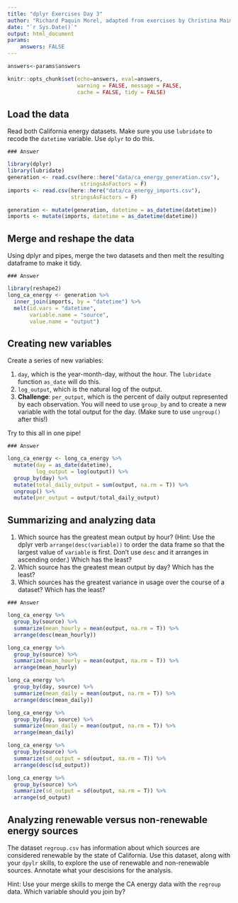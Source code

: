 ```yaml
---
title: "dplyr Exercises Day 3"
author: "Richard Paquin Morel, adapted from exercises by Christina Maimone"
date: "`r Sys.Date()`"
output: html_document
params:
    answers: FALSE
---
```



```r
answers<-params$answers
```

```r
knitr::opts_chunk$set(echo=answers, eval=answers,
                      warning = FALSE, message = FALSE,
                      cache = FALSE, tidy = FALSE)
```

## Load the data

Read both California energy datasets. Make sure you use `lubridate` to recode the `datetime` variable. Use `dplyr` to do this.

```asis
### Answer
```

```r
library(dplyr)
library(lubridate)
generation <- read.csv(here::here("data/ca_energy_generation.csv"), 
                       stringsAsFactors = F)
imports <- read.csv(here::here("data/ca_energy_imports.csv"), 
                    stringsAsFactors = F)

generation <- mutate(generation, datetime = as_datetime(datetime))
imports <- mutate(imports, datetime = as_datetime(datetime))
```


## Merge and reshape the data

Using dplyr and pipes, merge the two datasets and then melt the resulting dataframe to make it tidy.

```asis
### Answer
```

```r
library(reshape2)
long_ca_energy <- generation %>%
  inner_join(imports, by = "datetime") %>% 
  melt(id.vars = "datetime",
       variable.name = "source",
       value.name = "output")
```


## Creating new variables

Create a series of new variables: 

1. `day`, which is the year-month-day, without the hour. The `lubridate` function `as_date` will do this.
2. `log_output`, which is the natural log of the output.
3. **Challenge**: `per_output`, which is the percent of daily output represented by each observation. You will need to use `group_by` and to create a new variable with the total output for the day. (Make sure to use `ungroup()` after this!)

Try to this all in one pipe!

```asis
### Answer
```

```r
long_ca_energy <- long_ca_energy %>%
  mutate(day = as_date(datetime),
         log_output = log(output)) %>%
  group_by(day) %>%
  mutate(total_daily_output = sum(output, na.rm = T)) %>% 
  ungroup() %>% 
  mutate(per_output = output/total_daily_output)
```

## Summarizing and analyzing data

1. Which source has the greatest mean output by hour? (Hint: Use the dplyr verb `arrange(desc(variable))` to order the data frame so that the largest value of `variable` is first. Don't use `desc` and it arranges in ascending order.) Which has the least?
2. Which source has the greatest mean output by day? Which has the least?
3. Which sources has the greatest variance in usage over the course of a dataset? Which has the least?

```asis
### Answer
```

```r
long_ca_energy %>% 
  group_by(source) %>% 
  summarize(mean_hourly = mean(output, na.rm = T)) %>% 
  arrange(desc(mean_hourly))

long_ca_energy %>% 
  group_by(source) %>% 
  summarize(mean_hourly = mean(output, na.rm = T)) %>% 
  arrange(mean_hourly)
```

```r
long_ca_energy %>% 
  group_by(day, source) %>% 
  summarize(mean_daily = mean(output, na.rm = T)) %>% 
  arrange(desc(mean_daily))

long_ca_energy %>% 
  group_by(day, source) %>% 
  summarize(mean_daily = mean(output, na.rm = T)) %>% 
  arrange(mean_daily)
```

```r
long_ca_energy %>% 
  group_by(source) %>% 
  summarize(sd_output = sd(output, na.rm = T)) %>% 
  arrange(desc(sd_output))

long_ca_energy %>% 
  group_by(source) %>% 
  summarize(sd_output = sd(output, na.rm = T)) %>% 
  arrange(sd_output)
```

## Analyzing renewable versus non-renewable energy sources

The dataset `regroup.csv` has information about which sources are considered renewable by the state of California. Use this dataset, along with your `dpylr` skills, to explore the use of renewable and non-renewable sources. Annotate what your descisions for the analysis.

Hint: Use your merge skills to merge the CA energy data with the `regroup` data. Which variable should you join by? 